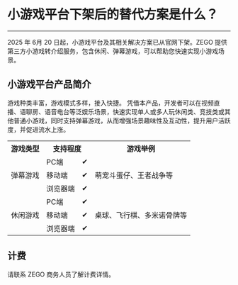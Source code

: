 # 小游戏平台下架后的替代方案是什么？
---

2025 年 6月 20 日起，小游戏平台及其相关解决方案已从官网下架。ZEGO 提供第三方小游戏转介绍服务，包含休闲、弹幕游戏，可以帮助您快速实现小游戏场景。
## 小游戏平台产品简介
游戏种类丰富，游戏模式多样，接入快捷。 凭借本产品，开发者可以在视频直播、语聊房、语音电台等泛娱乐场景，快速实现单人或多人玩休闲类、竞技类或其他普通小游戏，同时支持弹幕游戏，从而增强场景趣味性及互动性，提升用户活跃度，并促进流水上涨。

<table>
<tbody><tr>
<th>游戏类型</th>
<th colspan="2">支持程度</th>
<th>游戏举例</th>
</tr>
<tr>
<td rowspan="3">弹幕游戏</td>
<td>PC端</td>
<td>✔</td>
<td rowspan="3">萌宠斗蛋仔、王者战争等</td>
</tr>
<tr>
<td>移动端</td>
<td>✔</td>
</tr>
<tr>
<td>浏览器端</td>
<td>✔</td>
</tr>
<tr>
<td rowspan="3">休闲游戏</td>
<td>PC端</td>
<td>✔</td>
<td rowspan="3">桌球、飞行棋、多米诺骨牌等</td>
</tr>
<tr>
<td>移动端</td>
<td>✔</td>
</tr>
<tr>
<td>浏览器端</td>
<td>✔</td>
</tr>
</tbody></table>

## 计费
请联系 ZEGO 商务人员了解计费详情。